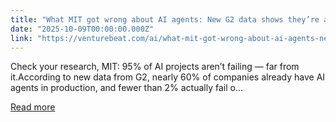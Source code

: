 ```yaml
---
title: "What MIT got wrong about AI agents: New G2 data shows they’re already driving enterprise ROI"
date: "2025-10-09T00:00:00.000Z"
link: "https://venturebeat.com/ai/what-mit-got-wrong-about-ai-agents-new-g2-data-shows-theyre-already-driving"
---
```


Check your research, MIT: 95% of AI projects aren’t failing — far from it.According to new data from G2, nearly 60% of companies already have AI agents in production, and fewer than 2% actually fail o...

[Read more](https://venturebeat.com/ai/what-mit-got-wrong-about-ai-agents-new-g2-data-shows-theyre-already-driving)
